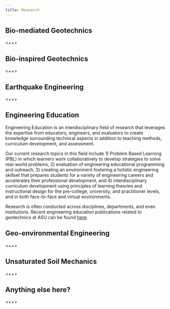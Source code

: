 ```yaml
---
title: Research
---
```


## Bio-mediated Geotechnics

<++>

## Bio-inspired Geotechnics

<++>

## Earthquake Engineering

<++>

## Engineering Education

Engineering Education is an interdisciplinary field of research that leverages the expertise from educators, engineers, and evaluators to create knowledge surrounding technical aspects in addition to teaching methods, curriculum development, and assessment.
 
Our current research topics in this field include 1) Problem Based Learning (PBL) in which learners work collaboratively to develop strategies to solve real-world problems, 2) evaluation of engineering educational programming and outreach, 3) creating an environment fostering a holistic engineering skillset that prepares students for a variety of engineering careers and accelerates their professional development, and 4) interdisciplinary curriculum development using principles of learning theories and instructional design for the pre-college, university, and practitioner levels, and in  both face-to-face and virtual environments.
 
Research is often conducted across disciplines, departments, and even institutions. 
Recent engineering education publications related to geotechnics at ASU can be found [here](./data/publications/engedu_pubs.qmd).


## Geo-environmental Engineering

<++>

## Unsaturated Soil Mechanics

<++>

## Anything else here?

<++>

